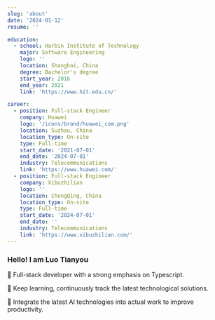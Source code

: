 ```yaml
---
slug: 'about'
date: '2024-01-12'
resume: ''

education:
  - school: Harbin Institute of Technology
    major: Software Engineering
    logo: ''
    location: Shanghai, China
    degree: Bachelor's degree
    start_year: 2016
    end_year: 2021
    link: 'https://www.hit.edu.cn/'

career:
  - position: Full-stack Engineer
    company: Huawei
    logo: '/icons/brand/huawei_com.png'
    location: Suzhou, China
    location_type: On-site
    type: Full-time
    start_date: '2021-07-01'
    end_date: '2024-07-01'
    industry: Telecommunications
    link: 'https://www.huawei.com/'
  - position: Full-stack Engineer
    company: Xibuzhilian
    logo: ''
    location: ChongQing, China
    location_type: On-site
    type: Full-time
    start_date: '2024-07-01'
    end_date: ''
    industry: Telecommunications
    link: 'https://www.xibuzhilian.com/'
---
```


### Hello! I am Luo Tianyou

🧑 Full-stack developer with a strong emphasis on Typescript.

🌱 Keep learning, continuously track the latest technological solutions.

🐛 Integrate the latest AI technologies into actual work to improve productivity.
